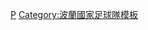 {{National squad
 | name      = 2008年歐洲足球錦標賽波蘭參賽名單
 | bg        = white
 | fg        = crimson
 | bordercolor = crimson
 | country   = 波蘭
 | flag      = Poland
 | comp link = 2008年歐洲足球錦標賽
 | comp      = 2008年-{zh-hans:欧洲足球锦标赛;zh-hk:歐洲國家盃;zh-tw:歐洲足球錦標賽;}-
 | p1        = [[阿尔图尔·博鲁茨|-{zh-hans:博鲁什;zh-hk:保路錫;zh-tw:博魯什;}-]]
 | p2        = [[馬柳斯·約普|-{zh-hans:约普;zh-hk:祖普;zh-tw:約普;}-]]
 | p3        = [[雅库布·瓦夫日尼亚克|-{zh-hans:瓦尔奇尼亚克;zh-hk:禾華斯尼克;zh-tw:瓦爾奇尼亞克;}-]]
 | p4        = [[帕貝爾·戈蘭斯基|-{zh-hans:戈兰斯基;zh-hk:高蘭斯基;zh-tw:戈蘭斯基;}-]]
 | p5        = [[達里烏斯·杜德卡|-{zh-hans:杜德卡;zh-hk:杜卡;zh-tw:杜德卡;}-]]
 | p6        = [[雅塞克·巴克|巴克]]
 | p7        = [[尤泽比乌兹·斯莫拉雷克|-{zh-hans:斯莫拉雷克;zh-hk:斯莫拿歷克;zh-tw:斯莫拉雷克;}-]]
 | p8        = {{le|亚塞克·克尔兹诺维克|Jacek Krzynówek|-{zh-hans:克尔兹诺维克;zh-hk:卡斯洛域;zh-tw:克爾茲諾維克;}-}}
 | p9        = [[马歇伊·茹拉夫斯基|-{zh-hans:茹拉夫斯基;zh-hk:蘇羅斯基;zh-tw:茹拉夫斯基;}-]]
 | p10       = [[卢卡兹·加尔古拉|-{zh-hans:加尔古拉;zh-hk:加古拿;zh-tw:加古拉;}-]]
 | p11       = [[馬雷克·薩加諾斯基|-{zh-hans:萨加诺夫斯基;zh-hk:沙根諾斯基;zh-tw:薩加諾夫斯基;}-]]
 | p12       = {{le|沃伊谢赫·科瓦勒夫斯基|Wojciech Kowalewski|-{zh-hans:科瓦勒夫斯基;zh-hk:高華利夫斯基;zh-tw:科瓦勒夫斯基;}-}}
 | p13       = [[馬爾欽·瓦西萊夫斯基|-{zh-hans:瓦希勒夫斯基;zh-hk:華斯利斯基;zh-tw:瓦希勒夫斯基;}-]]
 | p14       = [[米哈爾·熱夫拉科夫|-{zh-hans:热夫拉科夫;zh-hk:施拉高華;zh-tw:熱夫拉科夫;}-]]
 | p15       = {{le|米查尔·帕斯丹|Michał Pazdan|-{zh-hans:帕斯丹;zh-hk:柏斯丹;zh-tw:帕斯丹;}-}}
 | p16       = [[盧卡斯·皮什切克|-{zh-hans:皮斯切克;zh-hk:比薛斯基;zh-tw:皮斯切克;}-]]
 | p17       = [[沃伊切赫·洛博津斯基|-{zh-hans:洛伯德辛斯基;zh-hk:盧保辛斯基;zh-tw:洛伯德辛斯基;}-]]
 | p18       = [[馬里烏什·萊萬多夫斯基|-{zh-hans:莱万多夫斯基;zh-hk:利雲度夫斯基;zh-tw:萊萬多夫斯基;}-]]
 | p19       = {{le|拉法尔·穆拉夫斯基|Rafał Murawski|-{zh-hans:穆拉夫斯基;zh-hk:穆羅斯基;zh-tw:穆羅斯基;}-}}
 | p20       = [[羅傑爾·蓋雷羅|-{zh-hans:格雷罗;zh-hk:羅渣·古里路;zh-tw:格雷羅;}-]]
 | p21       = [[托马斯·扎霍斯基|-{zh-hans:扎霍斯基;zh-hk:沙賀斯基;zh-tw:扎霍斯基;}-]]
 | p22       = [[烏卡什·法比安斯基|法比安斯基]]
 | p23       = [[亞當·科科斯卡|-{zh-hans:柯克兹卡;zh-hk:哥高斯卡;zh-tw:柯克茲卡;}-]]
 | coach     = [[莱奥·本哈克|-{zh-hans:本哈克;zh-hant:本哈克;zh-hk:比赫加}-]]
}}<noinclude>
[[Category:2008年歐洲足球錦標賽參賽名單模板|P]]
[[Category:波蘭國家足球隊模板]]
</noinclude>